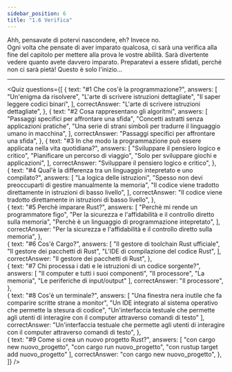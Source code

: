 ```yaml
---
sidebar_position: 6
title: "1.6 Verifica"
---
```


Ahh, pensavate di potervi nascondere, eh? Invece no.  
Ogni volta che pensate di aver imparato qualcosa, ci sarà una verifica alla fine del capitolo per mettere alla prova le vostre abilità. 
Sarà divertente vedere quanto avete davvero imparato. Preparatevi a essere sfidati, perché non ci sarà pietà! Questo è solo l'inizio...

***

<Quiz
  questions={[
    {
      text: "#1 Che cos'è la programmazione?",
      answers: [
        "Un'enigma da risolvere", 
        "L'arte di scrivere istruzioni dettagliate", 
        "Il saper leggere codici binari", 
      ],
      correctAnswer: "L'arte di scrivere istruzioni dettagliate",
    },
    {
      text: "#2 Cosa rappresentano gli algoritmi",
      answers: [
        "Passaggi specifici per affrontare una sfida", 
        "Concetti astratti senza applicazioni pratiche", 
        "Una serie di strani simboli per tradurre il linguaggio umano in macchina", 
      ],
      correctAnswer: "Passaggi specifici per affrontare una sfida",
    },
    {
      text: "#3 In che modo la programmazione può essere applicata nella vita quotidiana?",
      answers: [
        "Sviluppare il pensiero logico e critico", 
        "Pianificare un percorso di viaggio", 
        "Solo per sviluppare giochi e applicazioni", 
      ],
      correctAnswer: "Sviluppare il pensiero logico e critico",
    },    
    {
      text: "#4 Qual'è la differenza tra un linguaggio intepretato e uno compilato?",
      answers: [
        "La logica delle istruzioni", 
        "Spesso non devi preoccuparti di gestire manualmente la memoria", 
        "Il codice viene tradotto direttamente in istruzioni di basso livello", 
      ],
      correctAnswer: "Il codice viene tradotto direttamente in istruzioni di basso livello",
    },    
    {
      text: "#5 Perchè imparare Rust?",
      answers: [
        "Perchè mi rende un programmatore figo", 
        "Per la sicurezza e l'affidabilità e il controllo diretto sulla memoria", 
        "Perchè è un linguaggio di programmazione intepretato", 
      ],
      correctAnswer: "Per la sicurezza e l'affidabilità e il controllo diretto sulla memoria",
    },    
    {
      text: "#6 Cos'è Cargo?",
      answers: [
        "Il gestore di toolchain Rust ufficiale", 
        "Il gestore dei pacchetti di Rust", 
        "L'IDE di compilazione del codice Rust", 
      ],
      correctAnswer: "Il gestore dei pacchetti di Rust",
    },    
    {
      text: "#7 Chi processa i dati e le istruzioni di un codice sorgente?",
      answers: [
        "Il computer e tutti i suoi componenti", 
        "Il processore", 
        "La memoria", 
        "Le periferiche di input/output"
      ],
      correctAnswer: "Il processore",
    },  
    {
      text: "#8 Cos'è un terminale?",
      answers: [
        "Una finestra nera inutile che fa comparire scritte strane a monitor", 
        "Un IDE integrato al sistema operativo che permette la stesura di codice", 
        "Un'interfaccia testuale che permette agli utenti di interagire con il computer attraverso comandi di testo"
      ],
      correctAnswer: "Un'interfaccia testuale che permette agli utenti di interagire con il computer attraverso comandi di testo",
    },  
    {
      text: "#9 Come si crea un nuovo progetto Rust?",
      answers: [
        "con cargo new nuovo_progetto", 
        "con cargo run nuovo_progetto", 
        "con rustup target add nuovo_progetto"
      ],
      correctAnswer: "con cargo new nuovo_progetto",
    },  
  ]}
/>

